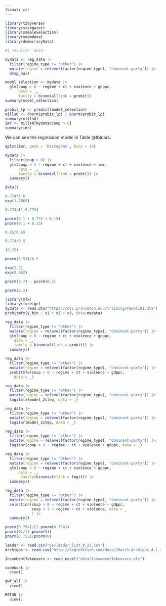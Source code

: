 ```yaml
---
format: pdf
---
```


```r
library(tidyverse)
library(stargazer)
library(sampleSelection)
library(vdemdata)
library(democracyData)
```

```r
#| results: 'asis'

mydata <- reg_data |> 
  filter(regime_type != "other") |>
  mutate(regime = relevel(factor(regime_type), "dominant-party")) |> 
  drop_na() 

model_selection <- mydata |> 
  glm(coup > 0 ~ regime + ct + violence + gdppc, 
      data = _,
      family = binomial(link = probit)) 
summary(model_selection)
```

```r
probit_lp <- predict(model_selection)
mills0 <- dnorm(probit_lp) / pnorm(probit_lp)
summary(mills0)
imr <- mills0[mydata$coup > 0]
summary(imr)
```

We can see the regression model in Table @tblcars.

```r
qplot(imr, geom = 'histogram', bins = 30)
```

```r
mydata |> 
  filter(coup > 0) |>
  glm(coup > 1 ~ regime + ct + violence + imr, 
      data = _,
      family = binomial(link = probit)) |>
  summary()
```

```r
data()
```

```r
0.754*1.6
exp(1.2064)
```

```r
0.774/(1-0.774)

pnorm(0.1 + 0.774 + 0.15)
pnorm(0.1 + 0.15)
```

```r
0.85/0.59
```

```r
0.774/0.5
```

```r
(0.32)
```

```r
pnorm(0.53)/0.5
```

```r
exp(2.2)
exp(0.862)
```

```r
pnorm(0.7) - pnorm(0.5)
```

```r
pnorm(0.2)
```

```r
library(mfx)
library(foreign)
mydata <- read.dta("https://dss.princeton.edu/training/Panel101.dta")
probitmfx(y_bin ~ x1 + x2 + x3, data=mydata)
```

```r
reg_data |> 
  filter(regime_type != "other") |>
  mutate(regime = relevel(factor(regime_type), "dominant-party")) |>
  glm(coup > 0 ~ regime + ct + violence + gdppc, 
    data = _,
    family = binomial(link = probit)) |> 
  summary()
```

```r
reg_data |> 
  filter(regime_type != "other") |>
  mutate(regime = relevel(factor(regime_type), "dominant-party")) |>
  probitmfx(coup > 0 ~ regime + ct + violence + gdppc, 
    data = _)
```

```r
reg_data |> 
  filter(regime_type != "other") |>
  mutate(regime = relevel(factor(regime_type), "dominant-party")) |>
  logitmfx(model_2step, data = _)
```

```r
reg_data |> 
  filter(regime_type != "other") |>
  mutate(regime = relevel(factor(regime_type), "dominant-party")) |>
  logitor(model_2step, data = _)
```

```r
reg_data |> 
  filter(regime_type != "other") |>
  mutate(regime = relevel(factor(regime_type), "dominant-party")) |>
  logitor(coup > 0 ~ regime + ct + violence + gdppc, data = _)
```

```r
reg_data |> 
  filter(regime_type != "other") |>
  mutate(regime = relevel(factor(regime_type), "dominant-party")) |>
  glm(coup > 0 ~ regime + ct + violence + gdppc, 
      data = _,
       family=binomial(link = logit)) |> 
  summary()
```

```r
reg_data |> 
  filter(regime_type != "other") |>
  mutate(regime = relevel(factor(regime_type), "dominant-party")) |>
  selection(coup > 0 ~ regime + ct + violence + gdppc,
            coup > 1 ~ regime + ct + violence, data = _
            ) |> 
  summary()
```

```r
pnorm(0.754)/(1-pnorm(0.754))
pnorm(0)/(1-pnorm(0))
pnorm(0.755)/pnorm(0)
```

```r
leader <- read.csv("ps/leader_list_8_21.csv")
Archigos <- read.csv("http://ksgleditsch.com/data/1March_Archigos_4.1.txt", sep="\t")
```

```r
IncumbentTakeovers <- read_excel("data/IncumbentTakeovers.xls")
```

```r
codebook |> 
  view()

gwf_all |> 
  view()

REIGN |> 
  view()
```
